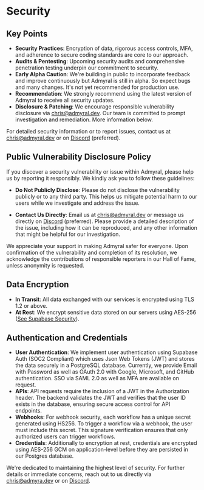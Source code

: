 # Security

## Key Points

-   **Security Practices**: Encryption of data, rigorous access controls, MFA, and adherence to secure coding standards are core to our approach.
-   **Audits & Pentesting**: Upcoming security audits and comprehensive penetration testing underpin our commitment to security.
-   **Early Alpha Caution**: We're building in public to incorporate feedback and improve continuously but Admyral is still in alpha. So expect bugs and many
    changes. It's not yet recommended for production use.
-   **Recommendation**: We strongly recommend using the latest version of Admyral to receive all security updates.
-   **Disclosure & Patching**: We encourage responsible vulnerability disclosure via chris@admyral.dev. Our team is committed to prompt investigation and
    remediation. More information below.

For detailed security information or to report issues, contact us at chris@admyral.dev or on [Discord](https://discord.gg/GqbJZT9Hbf) (preferred).

## Public Vulnerability Disclosure Policy

If you discover a security vulnerability or issue within Admyral, please help us by reporting it responsibly. We kindly ask you to follow these guidelines:

-   **Do Not Publicly Disclose**: Please do not disclose the vulnerability publicly or to any third party. This helps us mitigate potential harm to our users
    while we investigate and address the issue.

-   **Contact Us Directly**: Email us at chris@admyral.dev or message us directly on [Discord](https://discord.gg/GqbJZT9Hbf) (preferred). Please provide a
    detailed description of the issue, including how it can be reproduced, and any other information that might be helpful for our investigation.

We appreciate your support in making Admyral safer for everyone. Upon confirmation of the vulnerability and completion of its resolution, we acknowledge the
contributions of responsible reporters in our Hall of Fame, unless anonymity is requested.

## Data Encryption

-   **In Transit**: All data exchanged with our services is encrypted using TLS 1.2 or above.
-   **At Rest**: We encrypt sensitive data stored on our servers using AES-256 ([See Supabase Security](https://supabase.com/security)).

## Authentication and Credentials

-   **User Authentication**: We implement user authentication using Supabase Auth (SOC2 Compliant) which uses Json Web Tokens (JWT) and stores the data securely in a PostgreSQL database. Currently, we provide Email with Password as well as OAuth 2.0 with Google, Microsoft, and GitHub authentication. SSO via SAML 2.0 as well as MFA are available on request.
-   **APIs**: API requests require the inclusion of a JWT in the Authorization header. The backend validates the JWT and verifies that the user ID exists in the database, ensuring secure access control for API endpoints.
-   **Webhooks**: For webhook security, each workflow has a unique secret generated using HS256. To trigger a workflow via a webhook, the user must include this secret. This signature verification ensures that only authorized users can trigger workflows.
-   **Credentials**: Additionally to encryption at rest, credentials are encrypted using AES-256 GCM on application-level before they are persisted in our Postgres database.

We're dedicated to maintaining the highest level of security. For further details or immediate concerns, reach out to us directly via [chris@admyra.dev](mailto:chris@admyra.dev) or on [Discord](https://discord.gg/GqbJZT9Hbf).
